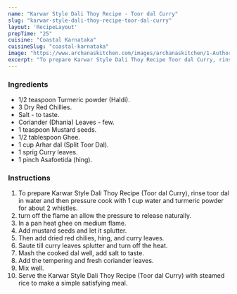 ---
name: "Karwar Style Dali Thoy Recipe - Toor dal Curry"
slug: "karwar-style-dali-thoy-recipe-toor-dal-curry"
layout: 'RecipeLayout'
prepTime: "25"
cuisine: "Coastal Karnataka"
cuisineSlug: "coastal-karnataka"
image: "https://www.archanaskitchen.com/images/archanaskitchen/1-Author/jyothir/Dali_Thoy_Karwar_Toor_dal_Curry.jpg"
excerpt: "To prepare Karwar Style Dali Thoy Recipe Toor dal Curry, rinse toor dal in water and then pressure cook with 1 cup water and turmeric powder for about 2 whistles"
---

### Ingredients

- 1/2 teaspoon Turmeric powder (Haldi).
- 3 Dry Red Chillies.
- Salt - to taste.
- Coriander (Dhania) Leaves - few.
- 1 teaspoon Mustard seeds.
- 1/2 tablespoon Ghee.
- 1 cup Arhar dal (Split Toor Dal).
- 1 sprig Curry leaves.
- 1 pinch Asafoetida (hing).

### Instructions

1. To prepare Karwar Style Dali Thoy Recipe (Toor dal Curry), rinse toor dal in water and then pressure cook with 1 cup water and turmeric powder for about 2 whistles.
1. turn off the flame an allow the pressure to release naturally.
1. In a pan heat ghee on medium flame.
1. Add mustard seeds and let it splutter.
1. Then add dried red chilies, hing, and curry leaves.
1. Saute till curry leaves splutter and turn off the heat.
1. Mash the cooked dal well, add salt to taste.
1. Add the tempering and fresh coriander leaves.
1. Mix well.
1. Serve the Karwar Style Dali Thoy Recipe (Toor dal Curry) with steamed rice to make a simple satisfying meal.
